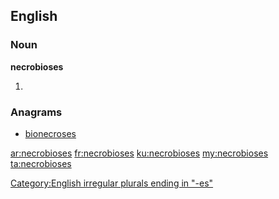 ==English==

===Noun===
'''necrobioses'''

# {{plural of|necrobiosis}}

===Anagrams===
* [[bionecroses#English|bionecroses]]

[[Category:English irregular plurals ending in "-es"]]

[[ar:necrobioses]]
[[fr:necrobioses]]
[[ku:necrobioses]]
[[my:necrobioses]]
[[ta:necrobioses]]